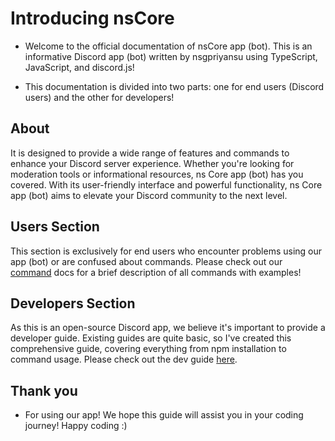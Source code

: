 
# Introducing **nsCore**

- Welcome to the official documentation of nsCore app (bot). This is an informative Discord app (bot) written by nsgpriyansu using TypeScript, JavaScript, and discord.js!

- This documentation is divided into two parts: one for end users (Discord users) and the other for developers!

## About

It is designed to provide a wide range of features and commands to enhance your Discord server experience. Whether you're looking for moderation tools or informational resources, ns Core app (bot) has you covered. With its user-friendly interface and powerful functionality, ns Core app (bot) aims to elevate your Discord community to the next level.

## Users Section

This section is exclusively for end users who encounter problems using our app (bot) or are confused about commands. Please check out our [command](https://nsgpriyanshu.github.io/nscore/commands/) docs for a brief description of all commands with examples!

## Developers Section

As this is an open-source Discord app, we believe it's important to provide a developer guide. Existing guides are quite basic, so I've created this comprehensive guide, covering everything from npm installation to command usage. Please check out the dev guide [here](https://nsgpriyanshu.github.io/nsdocs).

## Thank you

- For using our app! We hope this guide will assist you in your coding journey! Happy coding :)
